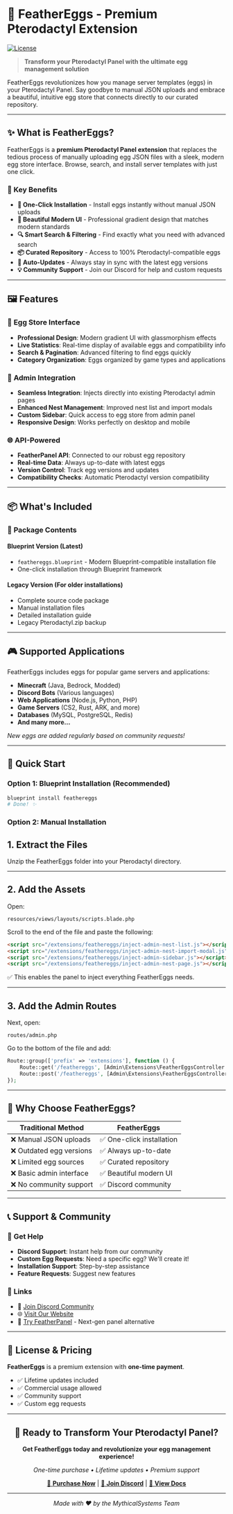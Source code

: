 # 🥚 FeatherEggs - Premium Pterodactyl Extension

[![License](https://img.shields.io/badge/license-Premium-gold.svg)](#)

> **Transform your Pterodactyl Panel with the ultimate egg management solution**

FeatherEggs revolutionizes how you manage server templates (eggs) in your Pterodactyl Panel. Say goodbye to manual JSON uploads and embrace a beautiful, intuitive egg store that connects directly to our curated repository.

---

## ✨ What is FeatherEggs?

FeatherEggs is a **premium Pterodactyl Panel extension** that replaces the tedious process of manually uploading egg JSON files with a sleek, modern egg store interface. Browse, search, and install server templates with just one click.

### 🎯 Key Benefits

- **🚀 One-Click Installation** - Install eggs instantly without manual JSON uploads
- **🎨 Beautiful Modern UI** - Professional gradient design that matches modern standards
- **🔍 Smart Search & Filtering** - Find exactly what you need with advanced search
- **📦 Curated Repository** - Access to 100% Pterodactyl-compatible eggs
- **🔄 Auto-Updates** - Always stay in sync with the latest egg versions
- **💡 Community Support** - Join our Discord for help and custom requests

---

## 🖼️ Features

### 🏪 **Egg Store Interface**
- **Professional Design**: Modern gradient UI with glassmorphism effects
- **Live Statistics**: Real-time display of available eggs and compatibility info
- **Search & Pagination**: Advanced filtering to find eggs quickly
- **Category Organization**: Eggs organized by game types and applications

### 🔧 **Admin Integration**
- **Seamless Integration**: Injects directly into existing Pterodactyl admin pages
- **Enhanced Nest Management**: Improved nest list and import modals
- **Custom Sidebar**: Quick access to egg store from admin panel
- **Responsive Design**: Works perfectly on desktop and mobile

### 🌐 **API-Powered**
- **FeatherPanel API**: Connected to our robust egg repository
- **Real-time Data**: Always up-to-date with latest eggs
- **Version Control**: Track egg versions and updates
- **Compatibility Checks**: Automatic Pterodactyl version compatibility

---

## 📦 What's Included

### 📁 **Package Contents**

#### **Blueprint Version** (Latest)
- `feathereggs.blueprint` - Modern Blueprint-compatible installation file
- One-click installation through Blueprint framework

#### **Legacy Version** (For older installations)
- Complete source code package
- Manual installation files
- Detailed installation guide
- Legacy Pterodactyl.zip backup

---

## 🎮 Supported Applications

FeatherEggs includes eggs for popular game servers and applications:

- **Minecraft** (Java, Bedrock, Modded)
- **Discord Bots** (Various languages)
- **Web Applications** (Node.js, Python, PHP)
- **Game Servers** (CS2, Rust, ARK, and more)
- **Databases** (MySQL, PostgreSQL, Redis)
- **And many more...**

*New eggs are added regularly based on community requests!*

---

## 🚀 Quick Start

### Option 1: Blueprint Installation (Recommended)
```bash
blueprint install feathereggs
# Done! ✨
```

### Option 2: Manual Installation

## 1. Extract the Files
Unzip the FeatherEggs folder into your Pterodactyl directory.

---

## 2. Add the Assets
Open:
```
resources/views/layouts/scripts.blade.php
```

Scroll to the end of the file and paste the following:

```html
<script src="/extensions/feathereggs/inject-admin-nest-list.js"></script>
<script src="/extensions/feathereggs/inject-admin-nest-import-modal.js"></script>
<script src="/extensions/feathereggs/inject-admin-sidebar.js"></script>
<script src="/extensions/feathereggs/inject-admin-nest-page.js"></script>
```

✅ This enables the panel to inject everything FeatherEggs needs.

---

## 3. Add the Admin Routes
Next, open:
```
routes/admin.php
```

Go to the bottom of the file and add:

```php
Route::group(['prefix' => 'extensions'], function () {
    Route::get('/feathereggs', [Admin\Extensions\FeatherEggsController::class, 'index'])->name('admin.extensions.feathereggs');
    Route::post('/feathereggs', [Admin\Extensions\FeatherEggsController::class, 'post'])->name('admin.extensions.feathereggs.post');
});
```

---

## 💎 Why Choose FeatherEggs?

| Traditional Method | FeatherEggs |
|-------------------|-------------|
| ❌ Manual JSON uploads | ✅ One-click installation |
| ❌ Outdated egg versions | ✅ Always up-to-date |
| ❌ Limited egg sources | ✅ Curated repository |
| ❌ Basic admin interface | ✅ Beautiful modern UI |
| ❌ No community support | ✅ Discord community |
---

## 📞 Support & Community

### 💬 **Get Help**
- **Discord Support**: Instant help from our community
- **Custom Egg Requests**: Need a specific egg? We'll create it!
- **Installation Support**: Step-by-step assistance
- **Feature Requests**: Suggest new features

### 🔗 **Links**
- 💬 [Join Discord Community](https://discord.mythical.systems)
- 🌐 [Visit Our Website](https://mythical.systems)
- 🦋 [Try FeatherPanel](https://featherpanel.com) - Next-gen panel alternative

---

## 📝 License & Pricing

**FeatherEggs** is a premium extension with **one-time payment**.

- ✅ Lifetime updates included
- ✅ Commercial usage allowed
- ✅ Community support
- ✅ Custom egg requests

---

<div align="center">

## 🚀 Ready to Transform Your Pterodactyl Panel?

**Get FeatherEggs today and revolutionize your egg management experience!**

*One-time purchase • Lifetime updates • Premium support*

[💎 **Purchase Now**](#) | [💬 **Join Discord**](https://discord.mythical.systems) | [📖 **View Docs**](#)

---

*Made with ❤️ by the MythicalSystems Team*

</div>
